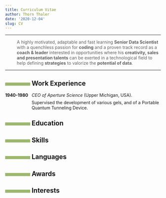 ```yaml
---
title: Curriculum Vitae
author: Thorn Thaler
date: '2020-12-04'
slug: CV
---
```


<style>
h2:before {
    content: "";
    display: inline-block;
    margin-right:1%;
    width: 16%;
    height: 10px;
    background-color: #9CB770;
}

/* Definitions */
dt {
    float: left;
    clear: left;
    width: 17%;
    font-weight: bold;
}
dd {
    margin-left: 17%;
}
p {
    margin-top:0;
    margin-bottom:7px;
}

/* Blockquotes */
hr+blockquote {
    border-left: none;
}

body.colorscheme-dark hr+blockquote {
    border-left: none;
}

.content hr+blockquote > p {
   text-align:center;
}
</style>

----

> A highly motivated, adaptable and fast learning **Senior Data Scientist** with a 
quenchless passion for **coding** and a proven track record as a **coach & leader** 
interested in opportunities where his **creativity, sales and presentation talents** can 
be exerted in a technological field to help defining **strategies** to
valorize the **potential of data**.

----

## Work Experience

1940-1980
:   *CEO of Aperture Science* (Upper Michigan, USA).

    Supervised the development of various gels, and of a Portable
    Quantum Tunneling Device. 

## Education

## Skills

## Languages

## Awards

## Interests
